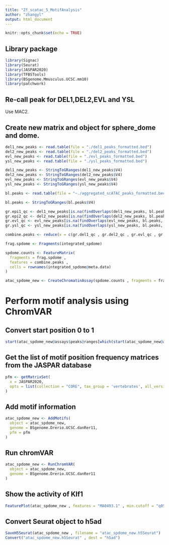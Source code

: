 ```yaml
---
title: "Zf_scatac_5_MotifAnalysis"
author: "zhangyl"
output: html_document
---
```


```r
knitr::opts_chunk$set(echo = TRUE)
```
## Library package
```r
library(Signac)
library(Seurat)
library(JASPAR2020)
library(TFBSTools)
library(BSgenome.Mmusculus.UCSC.mm10)
library(patchwork)
```

## Re-call peak for DEL1,DEL2,EVL and YSL
Use MAC2.

## Create new matrix and object for sphere_dome and dome.
```r
del1_new_peaks <- read.table(file = "./del1_peaks_formatted.bed")
del2_new_peaks <- read.table(file = "./del2_peaks_formatted.bed")
evl_new_peaks <- read.table(file = "./evl_peaks_formatted.bed")
ysl_new_peaks <- read.table(file = "./ysl_peaks_formatted.bed")

del1_new_peaks <- StringToGRanges(del1_new_peaks$V4)
del2_new_peaks <- StringToGRanges(del2_new_peaks$V4)
evl_new_peaks <- StringToGRanges(evl_new_peaks$V4)
ysl_new_peaks <- StringToGRanges(ysl_new_peaks$V4)

bl.peaks <- read.table(file = "~./aggregated_scATAC_peaks_formatted.bed")

bl.peaks <- StringToGRanges(bl.peaks$V4)

gr.epi1_qc <- del1_new_peaks[is.na(findOverlaps(del1_new_peaks, bl.peaks, select="arbitrary"))]
gr.epi2_qc <- del2_new_peaks[is.na(findOverlaps(del2_new_peaks, bl.peaks, select="arbitrary"))]
gr.evl_qc <- evl_new_peaks[is.na(findOverlaps(evl_new_peaks, bl.peaks, select="arbitrary"))]
gr.ysl_qc <- ysl_new_peaks[is.na(findOverlaps(ysl_new_peaks, bl.peaks, select="arbitrary"))]

combine.peaks <- reduce(x = c(gr.del1_qc , gr.del2_qc , gr.evl_qc , gr.ysl_qc))

frag.spdome <- Fragments(integrated_spdome)

spdome.counts <- FeatureMatrix(
  fragments = frag.spdome , 
  features = combine.peaks , 
  cells = rownames(integrated_spdome@meta.data)
)

atac_spdome_new <- CreateChromatinAssay(spdome.counts , fragments = frag.spdome) %>% CreateSeuratObject(assay = "peaks" , meta.data = integrated_spdome@meta.data)
```

# Perform motif analysis using ChromVAR
## Convert start position 0 to 1
```r
start(atac_spdome_new@assays$peaks@ranges[which(start(atac_spdome_new@assays$peaks@ranges) == 0),]) = 1
```

## Get the list of motif position frequency matrices from the JASPAR database
```r
pfm <- getMatrixSet(
  x = JASPAR2020,
  opts = list(collection = "CORE", tax_group = 'vertebrates', all_versions = FALSE)
)
```

## Add motif information
```r
atac_spdome_new <- AddMotifs(
  object = atac_spdome_new,
  genome = BSgenome.Drerio.UCSC.danRer11,
  pfm = pfm
)
```

## Run chromVAR
```r
atac_spdome_new <- RunChromVAR(
  object = atac_spdome_new,
  genome = BSgenome.Drerio.UCSC.danRer11
)
```

## Show the activity of Klf1
```r
FeaturePlot(atac_spdome_new , features = "MA0493.1" , min.cutoff = "q05" , max.cutoff = "q95")
```

## Convert Seurat object to h5ad
```r
SaveH5Seurat(atac_spdome_new , filename = "atac_spdome_new.h5Seurat")
Convert("atac_spdome_new.h5Seurat" , dest = "h5ad")
```
